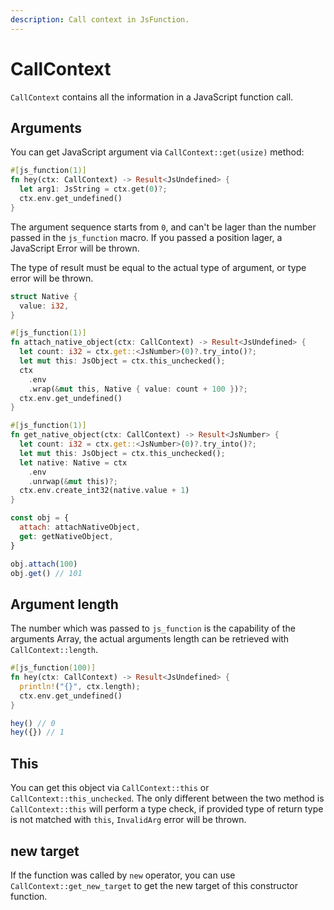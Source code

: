 ```yaml
---
description: Call context in JsFunction.
---
```


# CallContext

`CallContext` contains all the information in a JavaScript function call.

## Arguments

You can get JavaScript argument via `CallContext::get(usize)` method:

```rust
#[js_function(1)]
fn hey(ctx: CallContext) -> Result<JsUndefined> {
  let arg1: JsString = ctx.get(0)?;
  ctx.env.get_undefined()
}
```

The argument sequence starts from `0`, and can't be lager than the number passed in the `js_function` macro. If you passed a position lager, a JavaScript Error will be thrown.

The type of result must be equal to the actual type of argument, or type error will be thrown.

```rust
struct Native {
  value: i32,
}

#[js_function(1)]
fn attach_native_object(ctx: CallContext) -> Result<JsUndefined> {
  let count: i32 = ctx.get::<JsNumber>(0)?.try_into()?;
  let mut this: JsObject = ctx.this_unchecked();
  ctx
    .env
    .wrap(&mut this, Native { value: count + 100 })?;
  ctx.env.get_undefined()
}

#[js_function(1)]
fn get_native_object(ctx: CallContext) -> Result<JsNumber> {
  let count: i32 = ctx.get::<JsNumber>(0)?.try_into()?;
  let mut this: JsObject = ctx.this_unchecked();
  let native: Native = ctx
    .env
    .unrwap(&mut this)?;
  ctx.env.create_int32(native.value + 1)
}
```

```js
const obj = {
  attach: attachNativeObject,
  get: getNativeObject,
}

obj.attach(100)
obj.get() // 101
```

## Argument length

The number which was passed to `js_function` is the capability of the arguments Array, the actual arguments length can be retrieved with `CallContext::length`.

```rust
#[js_function(100)]
fn hey(ctx: CallContext) -> Result<JsUndefined> {
  println!("{}", ctx.length);
  ctx.env.get_undefined()
}
```

```js
hey() // 0
hey({}) // 1
```

## This

You can get this object via `CallContext::this` or `CallContext::this_unchecked`. The only different between the two method is `CallContext::this` will perform a type check, if provided type of return type is not matched with `this`, `InvalidArg` error will be thrown.

## new target

If the function was called by `new` operator, you can use `CallContext::get_new_target` to get the new target of this constructor function.
